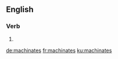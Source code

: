 {{also|machinâtes}}
==English==

===Verb===
{{head|en|verb form}}

# {{en-third-person singular of|machinate}}

[[de:machinates]]
[[fr:machinates]]
[[ku:machinates]]